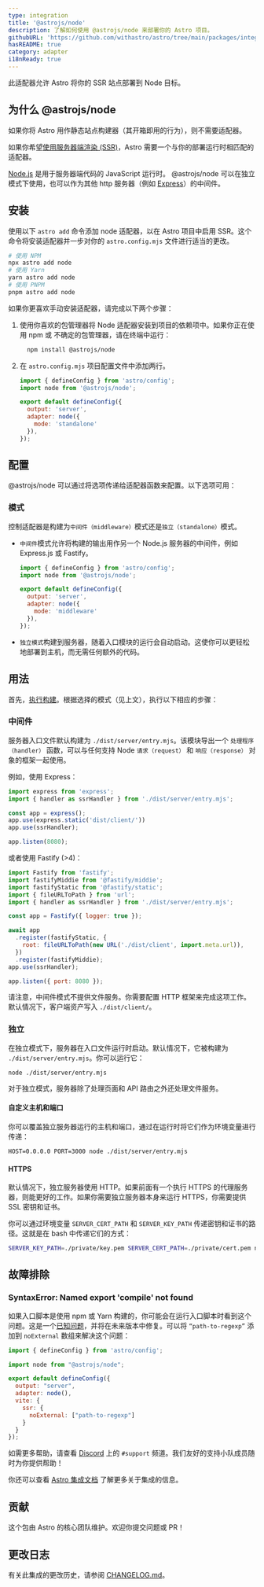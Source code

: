 ```yaml
---
type: integration
title: '@astrojs/node'
description: 了解如何使用 @astrojs/node 来部署你的 Astro 项目。
githubURL: 'https://github.com/withastro/astro/tree/main/packages/integrations/node/'
hasREADME: true
category: adapter
i18nReady: true
---
```



此适配器允许 Astro 将你的 SSR 站点部署到 Node 目标。

## 为什么 @astrojs/node

如果你将 Astro 用作静态站点构建器（其开箱即用的行为），则不需要适配器。

如果你希望[使用服务器端渲染 (SSR)](/zh-cn/guides/server-side-rendering/)，Astro 需要一个与你的部署运行时相匹配的适配器。

[Node.js](https://nodejs.org/zh-cn) 是用于服务器端代码的 JavaScript 运行时。 @astrojs/node 可以在独立模式下使用，也可以作为其他 http 服务器（例如 [Express](https://expressjs.com/)）的中间件。

## 安装

使用以下 `astro add` 命令添加 node 适配器，以在 Astro 项目中启用 SSR。这个命令将安装适配器并一步对你的 `astro.config.mjs` 文件进行适当的更改。

```sh
# 使用 NPM
npx astro add node
# 使用 Yarn
yarn astro add node
# 使用 PNPM
pnpm astro add node
```

如果你更喜欢手动安装适配器，请完成以下两个步骤：
1. 使用你喜欢的包管理器将 Node 适配器安装到项目的依赖项中。如果你正在使用 npm 或 不确定的包管理器，请在终端中运行：
    
    ```bash
      npm install @astrojs/node
    ```
2. 在 `astro.config.mjs` 项目配置文件中添加两行。

    ```js ins={2, 5-8} title="astro.config.mjs"
    import { defineConfig } from 'astro/config';
    import node from '@astrojs/node';

    export default defineConfig({
      output: 'server',
      adapter: node({
        mode: 'standalone'
      }),
    });
    ```

## 配置

@astrojs/node 可以通过将选项传递给适配器函数来配置。以下选项可用：

### 模式

控制适配器是构建为`中间件（middleware）`模式还是`独立（standalone）`模式。

* `中间件`模式允许将构建的输出用作另一个 Node.js 服务器的中间件，例如 Express.js 或 Fastify。
    ```js
    import { defineConfig } from 'astro/config';
    import node from '@astrojs/node';

    export default defineConfig({
      output: 'server',
      adapter: node({
        mode: 'middleware'
      }),
    });
    ```
* `独立模式`构建到服务器，随着入口模块的运行会自动启动。这使你可以更轻松地部署到主机，而无需任何额外的代码。

## 用法

首先，[执行构建](/zh-cn/guides/deploy/#在本地构建站点)。根据选择的模式（见上文），执行以下相应的步骤：

### 中间件

服务器入口文件默认构建为 `./dist/server/entry.mjs`。该模块导出一个 `处理程序（handler）` 函数，可以与任何支持 Node `请求（request）` 和 `响应（response）` 对象的框架一起使用。

例如，使用 Express：

```js
import express from 'express';
import { handler as ssrHandler } from './dist/server/entry.mjs';

const app = express();
app.use(express.static('dist/client/'))
app.use(ssrHandler);

app.listen(8080);
```

或者使用 Fastify (>4)：

```js
import Fastify from 'fastify';
import fastifyMiddie from '@fastify/middie';
import fastifyStatic from '@fastify/static';
import { fileURLToPath } from 'url';
import { handler as ssrHandler } from './dist/server/entry.mjs';

const app = Fastify({ logger: true });

await app
  .register(fastifyStatic, {
    root: fileURLToPath(new URL('./dist/client', import.meta.url)),
  })
  .register(fastifyMiddie);
app.use(ssrHandler);

app.listen({ port: 8080 });
```

请注意，中间件模式不提供文件服务。你需要配置 HTTP 框架来完成这项工作。默认情况下，客户端资产写入 `./dist/client/`。

### 独立

在独立模式下，服务器在入口文件运行时启动。默认情况下，它被构建为 `./dist/server/entry.mjs`。你可以运行它：

```shell
node ./dist/server/entry.mjs
```

对于独立模式，服务器除了处理页面和 API 路由之外还处理文件服务。

#### 自定义主机和端口

你可以覆盖独立服务器运行的主机和端口，通过在运行时将它们作为环境变量进行传递：

```shell
HOST=0.0.0.0 PORT=3000 node ./dist/server/entry.mjs
```

#### HTTPS

默认情况下，独立服务器使用 HTTP。如果前面有一个执行 HTTPS 的代理服务器，则能更好的工作。如果你需要独立服务器本身来运行 HTTPS，你需要提供 SSL 密钥和证书。

你可以通过环境变量 `SERVER_CERT_PATH` 和 `SERVER_KEY_PATH` 传递密钥和证书的路径。这就是在 bash 中传递它们的方式：

```bash
SERVER_KEY_PATH=./private/key.pem SERVER_CERT_PATH=./private/cert.pem node ./dist/server/entry.mjs
```

## 故障排除

### SyntaxError: Named export 'compile' not found

如果入口脚本是使用 npm 或 Yarn 构建的，你可能会在运行入口脚本时看到这个问题。这是一个[已知问题](https://github.com/withastro/astro/issues/4974)，并将在未来版本中修复。可以将 `“path-to-regexp”` 添加到 `noExternal` 数组来解决这个问题：

```js ins={8-12} title="astro.config.mjs"
import { defineConfig } from 'astro/config';

import node from "@astrojs/node";

export default defineConfig({
  output: "server",
  adapter: node(),
  vite: {
    ssr: {
      noExternal: ["path-to-regexp"]
    }
  }
});
```

如需更多帮助，请查看 [Discord](https://astro.build/chat) 上的 `#support` 频道。我们友好的支持小队成员随时为你提供帮助！

你还可以查看 [Astro 集成文档][astro-integration] 了解更多关于集成的信息。

## 贡献

这个包由 Astro 的核心团队维护。欢迎你提交问题或 PR！

## 更改日志

有关此集成的更改历史，请参阅 [CHANGELOG.md](https://github.com/withastro/astro/tree/main/packages/integrations/node/CHANGELOG.md)。

[astro-integration]: /zh-cn/guides/integrations-guide/

